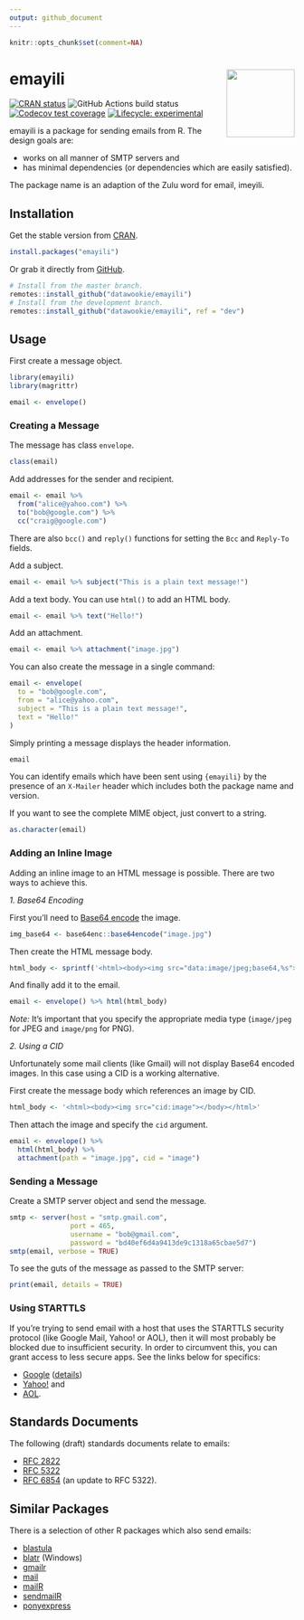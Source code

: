 ```yaml
---
output: github_document
---
```


<!-- README.md is generated from README.Rmd. Please edit that file -->

```r
knitr::opts_chunk$set(comment=NA)
```

# emayili <img src="man/figures/emayili-hex.png" align="right" alt="" width="120" />

<!-- badges: start -->
[![CRAN status](https://www.r-pkg.org/badges/version/emayili)](https://cran.r-project.org/package=emayili)
![GitHub Actions build status](https://github.com/datawookie/emayili/actions/workflows/build.yaml/badge.svg)
[![Codecov test coverage](https://img.shields.io/codecov/c/github/datawookie/emayili.svg)](https://codecov.io/github/datawookie/emayili)
[![Lifecycle: experimental](https://img.shields.io/badge/lifecycle-experimental-orange.svg)](https://lifecycle.r-lib.org/articles/stages.html)
<!-- badges: end -->

emayili is a package for sending emails from R. The design goals are:

- works on all manner of SMTP servers and
- has minimal dependencies (or dependencies which are easily satisfied).

The package name is an adaption of the Zulu word for email, imeyili.

## Installation

Get the stable version from [CRAN](https://CRAN.R-project.org/package=emayili).

```r
install.packages("emayili")
```

Or grab it directly from [GitHub](https://github.com/datawookie/emayili).

```r
# Install from the master branch.
remotes::install_github("datawookie/emayili")
# Install from the development branch.
remotes::install_github("datawookie/emayili", ref = "dev")
```

## Usage

First create a message object.

```r
library(emayili)
library(magrittr)

email <- envelope()
```

### Creating a Message

The message has class `envelope`.

```r
class(email)
```

Add addresses for the sender and recipient.

```r
email <- email %>%
  from("alice@yahoo.com") %>%
  to("bob@google.com") %>%
  cc("craig@google.com")
```

There are also `bcc()` and `reply()` functions for setting the `Bcc` and `Reply-To` fields.

Add a subject.

```r
email <- email %>% subject("This is a plain text message!")
```

Add a text body. You can use `html()` to add an HTML body.

```r
email <- email %>% text("Hello!")
```

Add an attachment.

```r
email <- email %>% attachment("image.jpg")
```

You can also create the message in a single command:

```r
email <- envelope(
  to = "bob@google.com",
  from = "alice@yahoo.com",
  subject = "This is a plain text message!",
  text = "Hello!"
)
```

Simply printing a message displays the header information.

```r
email
```

You can identify emails which have been sent using `{emayili}` by the presence of an `X-Mailer` header which includes both the package name and version.

If you want to see the complete MIME object, just convert to a string.

```r
as.character(email)
```

### Adding an Inline Image

Adding an inline image to an HTML message is possible. There are two ways to achieve this.

_1. Base64 Encoding_

First you'll need to [Base64 encode](https://en.wikipedia.org/wiki/Base64) the image.

```r
img_base64 <- base64enc::base64encode("image.jpg")
```

Then create the HTML message body.

```r
html_body <- sprintf('<html><body><img src="data:image/jpeg;base64,%s"></body></html>', img_base64)
```

And finally add it to the email.

```r
email <- envelope() %>% html(html_body)
```

_Note:_ It's important that you specify the appropriate media type (`image/jpeg` for JPEG and `image/png` for PNG).

_2. Using a CID_

Unfortunately some mail clients (like Gmail) will not display Base64 encoded images. In this case using a CID is a working alternative.

First create the message body which references an image by CID.

```r
html_body <- '<html><body><img src="cid:image"></body></html>'
```

Then attach the image and specify the `cid` argument.

```r
email <- envelope() %>%
  html(html_body) %>%
  attachment(path = "image.jpg", cid = "image")
```

### Sending a Message

Create a SMTP server object and send the message.

```r
smtp <- server(host = "smtp.gmail.com",
               port = 465,
               username = "bob@gmail.com",
               password = "bd40ef6d4a9413de9c1318a65cbae5d7")
smtp(email, verbose = TRUE)
```

To see the guts of the message as passed to the SMTP server:

```r
print(email, details = TRUE)
```

### Using STARTTLS

If you're trying to send email with a host that uses the STARTTLS security protocol (like Google Mail, Yahoo! or AOL), then it will most probably be blocked due to insufficient security. In order to circumvent this, you can grant access to less secure apps. See the links below for specifics:

* [Google](https://myaccount.google.com/security) ([details](https://support.google.com/accounts/answer/6010255))
* [Yahoo!](https://login.yahoo.com/account/security) and
* [AOL](https://login.aol.com/account/security).

## Standards Documents

The following (draft) standards documents relate to emails:

- [RFC 2822](https://tools.ietf.org/html/rfc2822)
- [RFC 5322](https://tools.ietf.org/html/rfc5322)
- [RFC 6854](https://tools.ietf.org/html/rfc6854) (an update to RFC 5322).

## Similar Packages

There is a selection of other R packages which also send emails:

- [blastula](https://cran.r-project.org/package=blastula)
- [blatr](https://cran.r-project.org/package=blatr) (Windows)
- [gmailr](https://cran.r-project.org/package=gmailr)
- [mail](https://cran.r-project.org/package=mail)
- [mailR](https://cran.r-project.org/package=mailR)
- [sendmailR](https://cran.r-project.org/package=sendmailR)
- [ponyexpress](https://github.com/ropensci-archive/ponyexpress)
